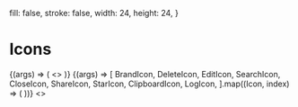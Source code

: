 

<Meta title="Icons" decorators={[Grid]} />

  fill: false,
  stroke: false,
  width: 24,
  height: 24,
}

# Icons

<Canvas>
  <Story name="Icons" args={args}>
    {(args) => (
      <>
        <BrandIcon {...args} />
        <DeleteIcon {...args} />
        <EditIcon {...args} />
        <SearchIcon {...args} />
        <CloseIcon {...args} />
        <ShareIcon {...args} />
        <StarIcon {...args} />
        <ClipboardIcon {...args} />
        <LogIcon {...args} />
      </>
    )}
  </Story>
  <Story name="Icons with IconButton" args={args}>
    {(args) => [
      BrandIcon,
      DeleteIcon,
      EditIcon,
      SearchIcon,
      CloseIcon,
      ShareIcon,
      StarIcon,
      ClipboardIcon,
      LogIcon,
    ].map((Icon, index) => (
      <IconButton key={index}>
        <Icon {...args} />
      </IconButton>
    ))}
  </Story>
  <Story name="Icons with Badge">
    <>
      <Badge value={3}>
        <LogIcon/>
      </Badge>
      <Badge value={256}>
        <SearchIcon/>
      </Badge>
      <Badge value={0}>
        <ClipboardIcon/>
      </Badge>
      <Badge>
        <EditIcon/>
      </Badge>
    </>
  </Story>
</Canvas>
